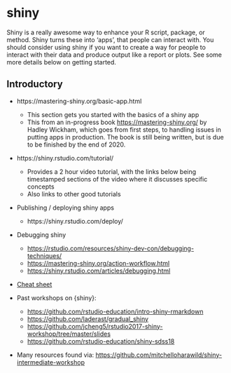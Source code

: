 # shiny

Shiny is a really awesome way to enhance your R script, package, or method. Shiny turns these into 'apps', that people can interact with. You should consider using shiny if you want to create a way for people to interact with their data and produce output like a report or plots. See some more details below on getting started.

## Introductory

- https://mastering-shiny.org/basic-app.html
  - This section gets you started with the basics of a shiny app
  - This from an in-progress book <https://mastering-shiny.org/> by Hadley Wickham, which goes from first steps, to handling issues in putting apps in production. The book is still being written, but is due to be finished by the end of 2020.

- https://shiny.rstudio.com/tutorial/
  - Provides a 2 hour video tutorial, with the links below being timestamped sections of the video where it discusses specific concepts
  - Also links to other good tutorials

- Publishing / deploying shiny apps
  - https://shiny.rstudio.com/deploy/

- Debugging shiny
  - <https://rstudio.com/resources/shiny-dev-con/debugging-techniques/>
  - <https://mastering-shiny.org/action-workflow.html>
  - <https://shiny.rstudio.com/articles/debugging.html>

- [Cheat sheet](https://github.com/rstudio/cheatsheets/raw/master/shiny.pdf)

- Past workshops on {shiny}:
  - <https://github.com/rstudio-education/intro-shiny-rmarkdown>
  - <https://github.com/laderast/gradual_shiny>
  - <https://github.com/jcheng5/rstudio2017-shiny-workshop/tree/master/slides>
  - <https://github.com/rstudio-education/shiny-sdss18>

- Many resources found via: <https://github.com/mitchelloharawild/shiny-intermediate-workshop>
